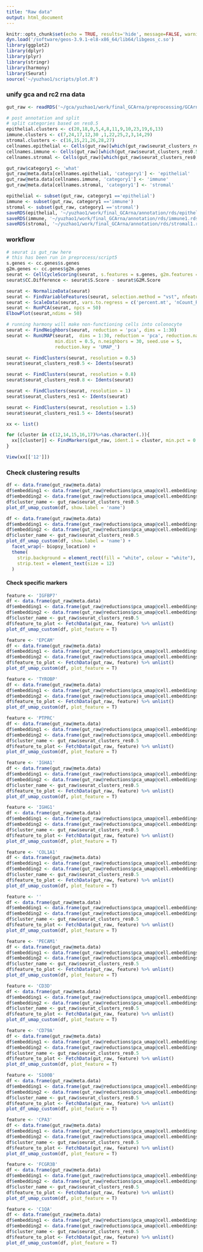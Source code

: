 ```yaml
---
title: "Raw data"
output: html_document
---
```


```r
knitr::opts_chunk$set(echo = TRUE, results='hide', message=FALSE, warning=FALSE, fig.height = 7, fig.width = 7)
dyn.load('/software/geos-3.9.1-el8-x86_64/lib64/libgeos_c.so')
library(ggplot2)
library(dplyr)
library(plyr)
library(stringr)
library(harmony)
library(Seurat)
source('~/yuzhao1/scripts/plot.R')
```

### unify gca and rc2 rna data

```r
gut_raw <- readRDS('~/gca/yuzhao1/work/final_GCArna/preprocessing/GCArna_55PairedSamples_removedAmbientRNA_calculatedDoubletScores_seurat_filtered_processed.rds')

```


```r
# post annotation and split
# split categories based on res0.5
epithelial.clusters <- c(20,18,0,5,4,8,11,9,10,23,19,6,13)
immune.clusters <- c(7,24,17,12,30 ,1,22,25,2,3,14,29)
stromal.clusters <- c(16,15,21,26,28,27)
cellnames.epithelial <- Cells(gut_raw)[which(gut_raw$seurat_clusters_res0.5 %in% epithelial.clusters)]
cellnames.immune <- Cells(gut_raw)[which(gut_raw$seurat_clusters_res0.5 %in% immune.clusters)]
cellnames.stromal <- Cells(gut_raw)[which(gut_raw$seurat_clusters_res0.5 %in% stromal.clusters)]

gut_raw$category1 <- 'what'
gut_raw@meta.data[cellnames.epithelial, 'category1'] <- 'epithelial'
gut_raw@meta.data[cellnames.immune, 'category1'] <- 'immune'
gut_raw@meta.data[cellnames.stromal, 'category1'] <- 'stromal'
```

```r
epithelial <- subset(gut_raw, category1 =='epithelial')
immune <- subset(gut_raw, category1 =='immune')
stromal <- subset(gut_raw, category1 =='stromal')
saveRDS(epithelial, '~/yuzhao1/work/final_GCArna/annotation/rds/epithelial1.rds')
saveRDS(immune, '~/yuzhao1/work/final_GCArna/annotation/rds/immune1.rds')
saveRDS(stromal, '~/yuzhao1/work/final_GCArna/annotation/rds/stromal1.rds')
```



### workflow

```r
# seurat is gut_raw here
# this has been run in preprocess/script5
s.genes <- cc.genes$s.genes
g2m.genes <- cc.genes$g2m.genes
seurat <- CellCycleScoring(seurat, s.features = s.genes, g2m.features = g2m.genes, set.ident = F)
seurat$CC.Difference <- seurat$S.Score - seurat$G2M.Score

seurat <- NormalizeData(seurat)
seurat <- FindVariableFeatures(seurat, selection.method = "vst", nfeatures = 2000)
seurat <- ScaleData(seurat, vars.to.regress = c('percent.mt', 'nCount_RNA', 'CC.Difference'))
seurat <- RunPCA(seurat, npcs = 50)
ElbowPlot(seurat,ndims = 50)

# running harmony will make non-functioning cells into colonocyte
seurat <- FindNeighbors(seurat, reduction = 'pca', dims = 1:30)
seurat <- RunUMAP(seurat,  dims = 1:30, reduction = 'pca', reduction.name = 'pca_umap',
                  min.dist = 0.5, n.neighbors = 30, seed.use = 5,
                  reduction.key = 'UMAP_')

seurat <- FindClusters(seurat, resolution = 0.5)
seurat$seurat_clusters_res0.5 <- Idents(seurat)

seurat <- FindClusters(seurat, resolution = 0.8)
seurat$seurat_clusters_res0.8 <- Idents(seurat)

seurat <- FindClusters(seurat, resolution = 1)
seurat$seurat_clusters_res1 <- Idents(seurat)

seurat <- FindClusters(seurat, resolution = 1.5)
seurat$seurat_clusters_res1.5 <- Idents(seurat)
```

```r
xx <- list()

for (cluster in c(12,14,15,16,17)%>%as.character(.)){
  xx[[cluster]] <- FindMarkers(gut_raw, ident.1 = cluster, min.pct = 0.2, logfc.threshold = 1, group.by = 'seurat_clusters_res0.2')
}

View(xx[['12']])
```





### Check clustering results

```r
df <- data.frame(gut_raw@meta.data)
df$embedding1 <- data.frame(gut_raw@reductions$pca_umap@cell.embeddings)$UMAP_1
df$embedding2 <- data.frame(gut_raw@reductions$pca_umap@cell.embeddings)$UMAP_2
df$cluster_name <- gut_raw$seurat_clusters_res0.5
plot_df_umap_custom(df, show.label = 'name')
```

```r
df <- data.frame(gut_raw@meta.data)
df$embedding1 <- data.frame(gut_raw@reductions$pca_umap@cell.embeddings)$UMAP_1
df$embedding2 <- data.frame(gut_raw@reductions$pca_umap@cell.embeddings)$UMAP_2
df$cluster_name <- gut_raw$seurat_clusters_res0.5
plot_df_umap_custom(df, show.label = 'name') +
  facet_wrap(~ biopsy_location) +
  theme(
    strip.background = element_rect(fill = "white", colour = "white"),
    strip.text = element_text(size = 12)
  )
```


#### Check specific markers


```r
feature <- 'IGFBP7'
df <- data.frame(gut_raw@meta.data)
df$embedding1 <- data.frame(gut_raw@reductions$pca_umap@cell.embeddings)$UMAP_1
df$embedding2 <- data.frame(gut_raw@reductions$pca_umap@cell.embeddings)$UMAP_2
df$cluster_name <- gut_raw$seurat_clusters_res0.5
df$feature_to_plot <- FetchData(gut_raw, feature) %>% unlist()
plot_df_umap_custom(df, plot_feature = T)
```


```r
feature <- 'EPCAM'
df <- data.frame(gut_raw@meta.data)
df$embedding1 <- data.frame(gut_raw@reductions$pca_umap@cell.embeddings)$UMAP_1
df$embedding2 <- data.frame(gut_raw@reductions$pca_umap@cell.embeddings)$UMAP_2
df$feature_to_plot <- FetchData(gut_raw, feature) %>% unlist()
plot_df_umap_custom(df, plot_feature = T)
```

```r
feature <- 'TYROBP'
df <- data.frame(gut_raw@meta.data)
df$embedding1 <- data.frame(gut_raw@reductions$pca_umap@cell.embeddings)$UMAP_1
df$embedding2 <- data.frame(gut_raw@reductions$pca_umap@cell.embeddings)$UMAP_2
df$feature_to_plot <- FetchData(gut_raw, feature) %>% unlist()
plot_df_umap_custom(df, plot_feature = T)
```

```r
feature <- 'PTPRC'
df <- data.frame(gut_raw@meta.data)
df$embedding1 <- data.frame(gut_raw@reductions$pca_umap@cell.embeddings)$UMAP_1
df$embedding2 <- data.frame(gut_raw@reductions$pca_umap@cell.embeddings)$UMAP_2
df$cluster_name <- gut_raw$seurat_clusters_res0.5
df$feature_to_plot <- FetchData(gut_raw, feature) %>% unlist()
plot_df_umap_custom(df, plot_feature = T)
```


```r
feature <- 'IGHA1'
df <- data.frame(gut_raw@meta.data)
df$embedding1 <- data.frame(gut_raw@reductions$pca_umap@cell.embeddings)$UMAP_1
df$embedding2 <- data.frame(gut_raw@reductions$pca_umap@cell.embeddings)$UMAP_2
df$cluster_name <- gut_raw$seurat_clusters_res0.5
df$feature_to_plot <- FetchData(gut_raw, feature) %>% unlist()
plot_df_umap_custom(df, plot_feature = T)
```

```r
feature <- 'IGHG1'
df <- data.frame(gut_raw@meta.data)
df$embedding1 <- data.frame(gut_raw@reductions$pca_umap@cell.embeddings)$UMAP_1
df$embedding2 <- data.frame(gut_raw@reductions$pca_umap@cell.embeddings)$UMAP_2
df$cluster_name <- gut_raw$seurat_clusters_res0.5
df$feature_to_plot <- FetchData(gut_raw, feature) %>% unlist()
plot_df_umap_custom(df, plot_feature = T)
```

```r
feature <- 'COL1A1'
df <- data.frame(gut_raw@meta.data)
df$embedding1 <- data.frame(gut_raw@reductions$pca_umap@cell.embeddings)$UMAP_1
df$embedding2 <- data.frame(gut_raw@reductions$pca_umap@cell.embeddings)$UMAP_2
df$cluster_name <- gut_raw$seurat_clusters_res0.5
df$feature_to_plot <- FetchData(gut_raw, feature) %>% unlist()
plot_df_umap_custom(df, plot_feature = T)
```

```r
feature <- ''
df <- data.frame(gut_raw@meta.data)
df$embedding1 <- data.frame(gut_raw@reductions$pca_umap@cell.embeddings)$UMAP_1
df$embedding2 <- data.frame(gut_raw@reductions$pca_umap@cell.embeddings)$UMAP_2
df$cluster_name <- gut_raw$seurat_clusters_res0.5
df$feature_to_plot <- FetchData(gut_raw, feature) %>% unlist()
plot_df_umap_custom(df, plot_feature = T)
```


```r
feature <- 'PECAM1'
df <- data.frame(gut_raw@meta.data)
df$embedding1 <- data.frame(gut_raw@reductions$pca_umap@cell.embeddings)$UMAP_1
df$embedding2 <- data.frame(gut_raw@reductions$pca_umap@cell.embeddings)$UMAP_2
df$cluster_name <- gut_raw$seurat_clusters_res0.5
df$feature_to_plot <- FetchData(gut_raw, feature) %>% unlist()
plot_df_umap_custom(df, plot_feature = T)
```

```r
feature <- 'CD3D'
df <- data.frame(gut_raw@meta.data)
df$embedding1 <- data.frame(gut_raw@reductions$pca_umap@cell.embeddings)$UMAP_1
df$embedding2 <- data.frame(gut_raw@reductions$pca_umap@cell.embeddings)$UMAP_2
df$cluster_name <- gut_raw$seurat_clusters_res0.5
df$feature_to_plot <- FetchData(gut_raw, feature) %>% unlist()
plot_df_umap_custom(df, plot_feature = T)
```

```r
feature <- 'CD79A'
df <- data.frame(gut_raw@meta.data)
df$embedding1 <- data.frame(gut_raw@reductions$pca_umap@cell.embeddings)$UMAP_1
df$embedding2 <- data.frame(gut_raw@reductions$pca_umap@cell.embeddings)$UMAP_2
df$cluster_name <- gut_raw$seurat_clusters_res0.5
df$feature_to_plot <- FetchData(gut_raw, feature) %>% unlist()
plot_df_umap_custom(df, plot_feature = T)
```

```r
feature <- 'S100B'
df <- data.frame(gut_raw@meta.data)
df$embedding1 <- data.frame(gut_raw@reductions$pca_umap@cell.embeddings)$UMAP_1
df$embedding2 <- data.frame(gut_raw@reductions$pca_umap@cell.embeddings)$UMAP_2
df$cluster_name <- gut_raw$seurat_clusters_res0.5
df$feature_to_plot <- FetchData(gut_raw, feature) %>% unlist()
plot_df_umap_custom(df, plot_feature = T)
```


```r
feature <- 'CPA3'
df <- data.frame(gut_raw@meta.data)
df$embedding1 <- data.frame(gut_raw@reductions$pca_umap@cell.embeddings)$UMAP_1
df$embedding2 <- data.frame(gut_raw@reductions$pca_umap@cell.embeddings)$UMAP_2
df$cluster_name <- gut_raw$seurat_clusters_res0.5
df$feature_to_plot <- FetchData(gut_raw, feature) %>% unlist()
plot_df_umap_custom(df, plot_feature = T)
```

```r
feature <- 'FCGR3B'
df <- data.frame(gut_raw@meta.data)
df$embedding1 <- data.frame(gut_raw@reductions$pca_umap@cell.embeddings)$UMAP_1
df$embedding2 <- data.frame(gut_raw@reductions$pca_umap@cell.embeddings)$UMAP_2
df$cluster_name <- gut_raw$seurat_clusters_res0.5
df$feature_to_plot <- FetchData(gut_raw, feature) %>% unlist()
plot_df_umap_custom(df, plot_feature = T)
```


```r
feature <- 'C1QA'
df <- data.frame(gut_raw@meta.data)
df$embedding1 <- data.frame(gut_raw@reductions$pca_umap@cell.embeddings)$UMAP_1
df$embedding2 <- data.frame(gut_raw@reductions$pca_umap@cell.embeddings)$UMAP_2
df$cluster_name <- gut_raw$seurat_clusters_res0.5
df$feature_to_plot <- FetchData(gut_raw, feature) %>% unlist()
plot_df_umap_custom(df, plot_feature = T)
```




